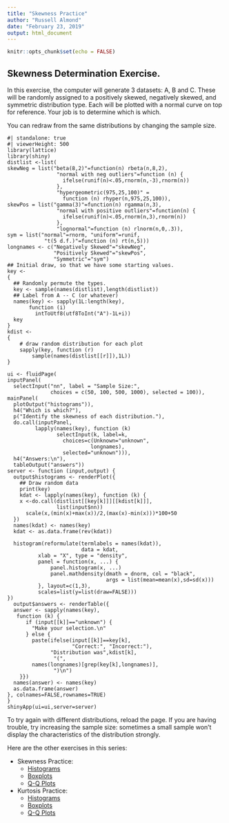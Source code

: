 ```yaml
---
title: "Skewness Practice"
author: "Russell Almond"
date: "February 23, 2019"
output: html_document
---
```


```r
knitr::opts_chunk$set(echo = FALSE)
```

## Skewness Determination Exercise.

In this exercise, the computer will generate 3 datasets:  A, B and C.  These will be randomly assigned to a positively skewed, negatively skewed, and symmetric distribution type.  Each will be plotted with a normal curve on top for reference.  Your job is to determine which is which.

You can redraw from the same distributions by changing the sample size.
```shinylive-r
#| standalone: true
#| viewerHeight: 500
library(lattice)
library(shiny)
distlist <-list(
skewNeg = list("beta(8,2)"=function(n) rbeta(n,8,2),
                "normal with neg outliers"=function (n) {
                  ifelse(runif(n)<.05,rnorm(n,-3),rnorm(n))
                },
                "hypergeometric(975,25,100)" = 
                  function (n) rhyper(n,975,25,100)),
skewPos = list("gamma(3)"=function(n) rgamma(n,3),
                "normal with positive outliers"=function(n) {
                  ifelse(runif(n)<.05,rnorm(n,3),rnorm(n))
                },
                "lognormal"=function (n) rlnorm(n,0,.3)),
sym = list("normal"=rnorm, "uniform"=runif,
            "t(5 d.f.)"=function (n) rt(n,5)))
longnames <- c("Negatively Skewed"="skewNeg",
               "Positively Skewed"="skewPos",
               "Symmetric"="sym")
## Initial draw, so that we have some starting values.
key <- 
{
  ## Randomly permute the types.  
  key <- sample(names(distlist),length(distlist))
  ## Label from A -- C (or whatever)  
  names(key) <- sapply(1L:length(key),
       function (i)
         intToUtf8(utf8ToInt("A")-1L+i))
  key
}
kdist <- 
{
    # draw random distribution for each plot
    sapply(key, function (r)  
        sample(names(distlist[[r]]),1L))
}

ui <- fluidPage(
inputPanel(
  selectInput("nn", label = "Sample Size:",
              choices = c(50, 100, 500, 1000), selected = 100)),
mainPanel(
  plotOutput("histograms")),
  h4("Which is which?"),
  p("Identify the skewness of each distribution."),
  do.call(inputPanel,
         lapply(names(key), function (k)
                selectInput(k, label=k,
                  choices=c(Unknown="unknown", 
                           longnames),
                  selected="unknown"))),
  h4("Answers:\n"),
  tableOutput("answers"))
server <- function (input,output) {
  output$histograms <- renderPlot({
    ## Draw random data 
    print(key)
    kdat <- lapply(names(key), function (k) {
    x <-do.call(distlist[[key[k]]][[kdist[k]]],
                list(input$nn))
      scale(x,(min(x)+max(x))/2,(max(x)-min(x)))*100+50
  })
  names(kdat) <- names(key)
  kdat <- as.data.frame(rev(kdat))
  
  histogram(reformulate(termlabels = names(kdat)), 
                        data = kdat,
          xlab = "X", type = "density",
          panel = function(x, ...) {
              panel.histogram(x, ...)
              panel.mathdensity(dmath = dnorm, col = "black",
                                args = list(mean=mean(x),sd=sd(x)))
          }, layout=c(1,3),
          scales=list(y=list(draw=FALSE)))
})
  output$answers <- renderTable({
  answer <- sapply(names(key),
   function (k) {
      if (input[[k]]=="unknown") {
        "Make your selection.\n"
      } else {
        paste(ifelse(input[[k]]==key[k],
                     "Correct:", "Incorrect:"),
              "Distribution was",kdist[k],
               "(",
        names(longnames)[grep(key[k],longnames)],
               ")\n")
    }})
  names(answer) <- names(key)
  as.data.frame(answer)
}, colnames=FALSE,rownames=TRUE)
}
shinyApp(ui=ui,server=server)
```

To try again with different distributions, reload the page.  If you
are having trouble, try increasing the sample size: sometimes a small
sample won't display the characteristics of the distribution strongly.

Here are the other exercises in this series:

* Skewness Practice:
   + [Histograms](SkewnessPractice.qmd)
   + [Boxplots](SkewnessBoxplot.qmd)
   + [Q-Q Plots](SkewnessQQ.qmd)

* Kurtosis Practice:
   + [Histograms](KurtosisPractice.qmd)
   + [Boxplots](KurtosisBoxplot.qmd)
   + [Q-Q Plots](KurtosisQQ.qmd)
   





